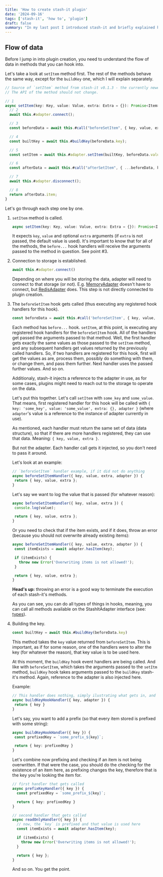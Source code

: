 ```yaml
---
title: 'How to create stash-it plugin'
date: '2024-09-16'
tags: ['stash-it', 'how to', 'plugin']
draft: false
summary: "In my last post I introduced stash-it and briefly explained how it works. Now it's time to build a plugin for it."
---
```


## Flow of data

Before I jump in into plugin creation, you need to understand the flow of data in methods
that you can hook into.

Let's take a look at `setItem` method first. The rest of the methods behave the same way, except for the `buildKey` one,
which I will explain separately.

```ts
// Source of `setItem` method from stash-it v0.1.3 - the currently newest available
// The API of the method should not change.

// 1
async setItem(key: Key, value: Value, extra: Extra = {}): Promise<Item> {
  // 2
  await this.#adapter.connect();

  // 3
  const beforeData = await this.#call("beforeSetItem", { key, value, extra });

  // 4
  const builtKey = await this.#buildKey(beforeData.key);

  // 5
  const setItem = await this.#adapter.setItem(builtKey, beforeData.value, beforeData.extra);

  // 6
  const afterData = await this.#call("afterSetItem", { ...beforeData, key: builtKey, item: setItem });

  // 7
  await this.#adapter.disconnect();

  // 8
  return afterData.item;
}
```

Let's go through each step one by one.

1. `setItem` method is called.

   ```ts
   async setItem(key: Key, value: Value, extra: Extra = {}): Promise<Item>
   ```

   It expects `key`, `value` and optional `extra` arguments (if `extra` is not passed, the default value is used).
   It's important to know that for all of the methods, the `before...` hook handlers will receive the arguments
   passed to the method in question. See point #3.

1. Connection to storage is established.

   ```ts
   await this.#adapter.connect()
   ```

   Depending on where you will be storing the data, adapter will need to connect to that storage (or not).
   E.g. [MemoryAdapter](https://jsr.io/@stash-it/memory-adapter) doesn't have to connect,
   but [RedisAdapter](https://jsr.io/@stash-it/redis-adapter) does.
   This step is not directly connected to plugin creation.

1. The `beforeSetItem` hook gets called (thus executing any registered hook handlers for this hook).

   ```ts
   const beforeData = await this.#call('beforeSetItem', { key, value, extra })
   ```

   Each method has `before...` hook. `setItem`, at this point, is executing any registered hook handlers
   for the `beforeSetItem` hook. All of the handlers get passed the arguments
   passed to that method. Well, the first handler gets exactly the same values as those passed to the
   `setItem` method, and any subsequent handlers get values returned by the previously called handlers.
   So, if two handlers are registered for this hook, first will get the values as are, process them,
   possibly do something with them, or change them, and pass them further. Next handler uses the passed
   further values. And so on.

   Additionaly, stash-it injects a reference to the adapter in use, as for some cases,
   plugins might need to reach out to the storage to operate on the data.

   Let's put this together. Let's call `setItem` with `some_key` and `some_value`. That means, first registered handler
   for this hook will be called with `{ key: 'some_key', value: 'some_value', extra: {}, adapter }` (where `adapter`'s value
   is a reference to the instance of adapter currently in use).

   As mentioned, each handler must return the same set of data (data structure), so that if there are more
   handlers registered, they can use that data. Meaning: `{ key, value, extra }`.

   But not the adapter. Each handler call gets it injected, so you don't need to pass it around.

   Let's look at an example:

   ```ts
   // `beforeSetItem` handler example, if it did not do anything
   async beforeSetItemHandler({ key, value, extra, adapter }) {
    return { key, value, extra };
   }
   ```

   Let's say we want to log the value that is passed (for whatever reason):

   ```ts
   async beforeSetItemHandler({ key, value, extra }) {
    console.log(value);

    return { key, value, extra };
   }
   ```

   Or you need to check that if the item exists, and if it does, throw an error (because you should
   not overwrite already existing items):

   ```ts
   async beforeSetItemHandler({ key, value, extra, adapter }) {
    const itemExists = await adapter.hasItem(key);

    if (itemExists) {
      throw new Error('Overwriting items is not allowed!');
    }

    return { key, value, extra };
   }
   ```

   <aside className="rounded bg-gray-50 px-5 py-0.5 dark:bg-gray-800">
     <strong>Head's up:</strong> throwing an error is a good way to terminate the execution of each
     stash-it's methods.
   </aside>

   As you can see, you can do all types of things in hooks, meaning, you can call all
   methods available on the StashItAdapter interface (see: [types](https://github.com/smolak/stash-it/blob/main/packages/core/src/types.ts)).

1. Building the key.

   ```ts
   const builtKey = await this.#buildKey(beforeData.key)
   ```

   This method takes the `key` value returned from `beforeSetItem`. This is important,
   as if for some reason, one of the handlers were to alter the key (for whatever the reason), that key
   value is to be used here.

   At this moment, the `buildKey` hook event handlers are being called. And like with `beforeSetItem`,
   which takes the arguments passed to the `setItm` method, `buildKey` hook takes arguments passed to
   the `buildKey` stash-it's method. Again, reference to the adapter is also injected here.

   Example:

   ```ts
   // This handler does nothing, simply ilustrating what gets in, and what is expected out.
   async buildKeyHookHandler({ key, adapter }) {
    return { key }
   }
   ```

   Let's say, you want to add a prefix (so that every item stored is prefixed with some string):

   ```ts
   async buildKeyHookHandler({ key }) {
    const prefixedKey = `some_prefix_${key}`;

    return { key: prefixedKey }
   }
   ```

   Let's combine now prefixing and checking if an item is not being overwritten. If that were the case,
   you should do the checking for the existence of an item here, as prefixing changes the key, therefore
   that is the key you're looking the item for.

   ```ts
   // first handler that gets called
   async prefixKeyHandler({ key }) {
     const prefixedKey = `some_prefix_${key}`;

     return { key: prefixedKey }
   }

   // second handler that gets called
   async readOnlyHandler({ key }) {
     // now, the `key` is prefixed and that value is used here
     const itemExists = await adapter.hasItem(key);

     if (itemExists) {
       throw new Error('Overwriting items is not allowed!');
     }

     return { key };
   }
   ```

   And so on. You get the point.

